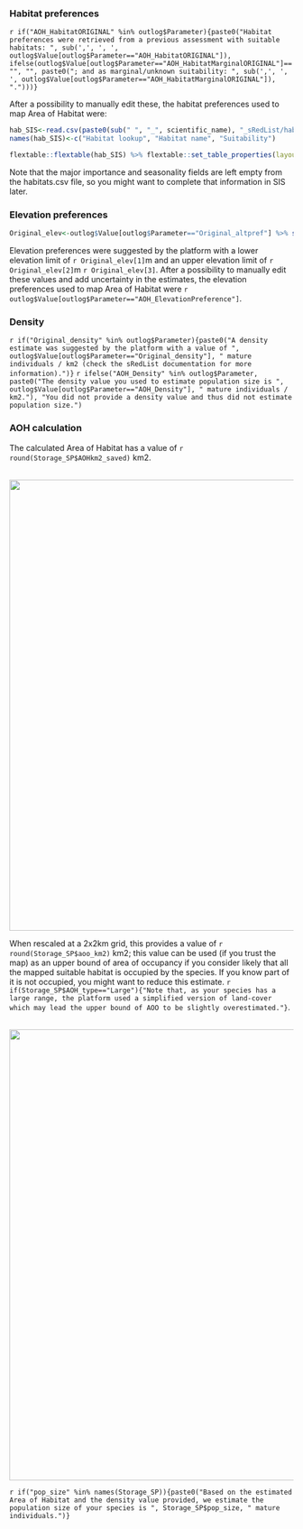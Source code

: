 

### Habitat preferences
`r if("AOH_HabitatORIGINAL" %in% outlog$Parameter){paste0("Habitat preferences were retrieved from a previous assessment with suitable habitats: ", sub(',', ', ', outlog$Value[outlog$Parameter=="AOH_HabitatORIGINAL"]), ifelse(outlog$Value[outlog$Parameter=="AOH_HabitatMarginalORIGINAL"]=="", "", paste0("; and as marginal/unknown suitability: ", sub(',', ', ', outlog$Value[outlog$Parameter=="AOH_HabitatMarginalORIGINAL"]), ".")))}`

After a possibility to manually edit these, the habitat preferences used to map Area of Habitat were:
```r
hab_SIS<-read.csv(paste0(sub(" ", "_", scientific_name), "_sRedList/habitats.csv")) %>% subset(., select=c("GeneralHabitats.GeneralHabitatsSubfield.GeneralHabitatsLookup", "GeneralHabitats.GeneralHabitatsSubfield.GeneralHabitatsName", "GeneralHabitats.GeneralHabitatsSubfield.suitability"))
names(hab_SIS)<-c("Habitat lookup", "Habitat name", "Suitability")

flextable::flextable(hab_SIS) %>% flextable::set_table_properties(layout="autofit")
```

Note that the major importance and seasonality fields are left empty from the habitats.csv file, so you might want to complete that information in SIS later. 



### Elevation preferences
```r
Original_elev<-outlog$Value[outlog$Parameter=="Original_altpref"] %>% strsplit(., ",") %>% unlist(.) %>% revalue(., c("fromRL"=" (extracted from the last Red List assessment)", "Calculated"=" (calculated as the minimum and maximum elevation within the species range)", "Half_Calculated"=" (one of min/max was extracted from the last Red List assessment and the other one was calculated within species range)"))
```

Elevation preferences were suggested by the platform with a lower elevation limit of `r Original_elev[1]`m and an upper elevation limit of `r Original_elev[2]`m `r Original_elev[3]`. 
After a possibility to manually edit these values and add uncertainty in the estimates, the elevation preferences used to map Area of Habitat were `r outlog$Value[outlog$Parameter=="AOH_ElevationPreference"]`.



### Density
`r if("Original_density" %in% outlog$Parameter){paste0("A density estimate was suggested by the platform with a value of ", outlog$Value[outlog$Parameter=="Original_density"], " mature individuals / km2 (check the sRedList documentation for more information).")}`
`r ifelse("AOH_Density" %in% outlog$Parameter, paste0("The density value you used to estimate population size is ", outlog$Value[outlog$Parameter=="AOH_Density"], " mature individuals / km2."), "You did not provide a density value and thus did not estimate population size.")`


### AOH calculation

The calculated Area of Habitat has a value of `r round(Storage_SP$AOHkm2_saved)` km2. 

<br>
<center>
![](`r paste0(outDir, '/Plots/aoh.png')`){width=800px}
</center>


When rescaled at a 2x2km grid, this provides a value of `r round(Storage_SP$aoo_km2)` km2; this value can be used (if you trust the map) as an upper bound of area of occupancy if you consider likely that all the mapped suitable habitat is occupied by the species. If you know part of it is not occupied, you might want to reduce this estimate. `r if(Storage_SP$AOH_type=="Large"){"Note that, as your species has a large range, the platform used a simplified version of land-cover which may lead the upper bound of AOO to be slightly overestimated."}`.

<br>
<center>
![](`r paste0(outDir, '/Plots/aoo.png')`){width=800px}
</center>

`r if("pop_size" %in% names(Storage_SP)){paste0("Based on the estimated Area of Habitat and the density value provided, we estimate the population size of your species is ", Storage_SP$pop_size, " mature individuals.")}`


